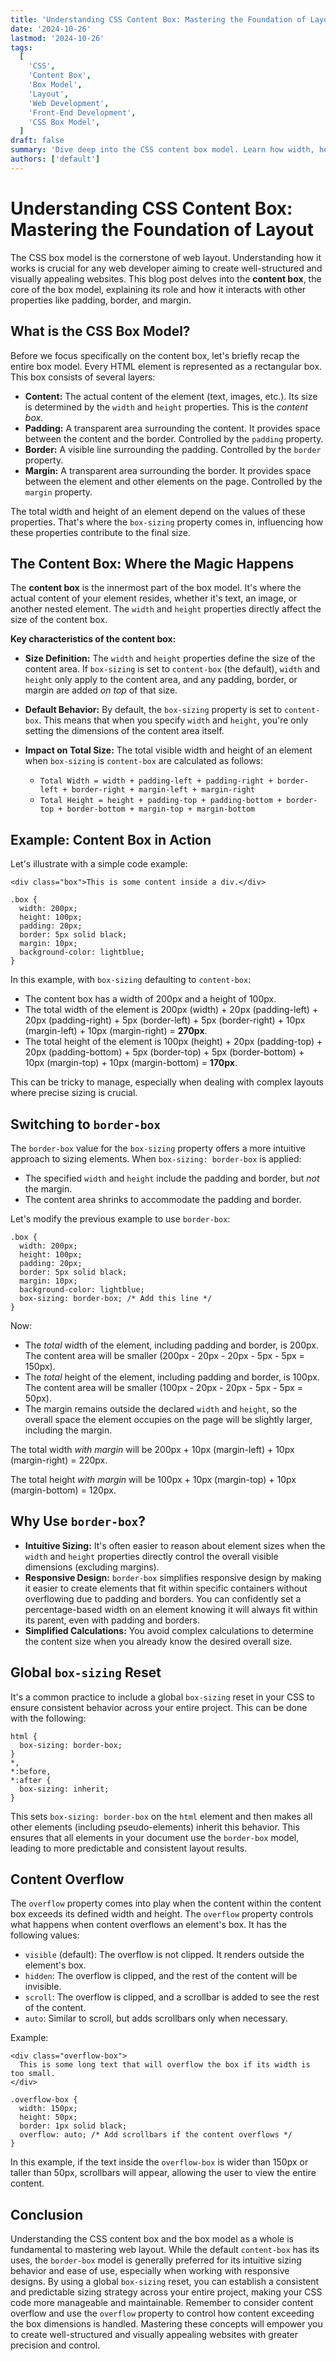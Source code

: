 ```yaml
---
title: 'Understanding CSS Content Box: Mastering the Foundation of Layout'
date: '2024-10-26'
lastmod: '2024-10-26'
tags:
  [
    'CSS',
    'Content Box',
    'Box Model',
    'Layout',
    'Web Development',
    'Front-End Development',
    'CSS Box Model',
  ]
draft: false
summary: 'Dive deep into the CSS content box model. Learn how width, height, padding, border, and margin interact to define the size and spacing of elements on your web pages, and gain a solid foundation for crafting responsive and pixel-perfect layouts.'
authors: ['default']
---
```


# Understanding CSS Content Box: Mastering the Foundation of Layout

The CSS box model is the cornerstone of web layout. Understanding how it works is crucial for any web developer aiming to create well-structured and visually appealing websites. This blog post delves into the **content box**, the core of the box model, explaining its role and how it interacts with other properties like padding, border, and margin.

## What is the CSS Box Model?

Before we focus specifically on the content box, let's briefly recap the entire box model. Every HTML element is represented as a rectangular box. This box consists of several layers:

- **Content:** The actual content of the element (text, images, etc.). Its size is determined by the `width` and `height` properties. This is the _content box_.
- **Padding:** A transparent area surrounding the content. It provides space between the content and the border. Controlled by the `padding` property.
- **Border:** A visible line surrounding the padding. Controlled by the `border` property.
- **Margin:** A transparent area surrounding the border. It provides space between the element and other elements on the page. Controlled by the `margin` property.

The total width and height of an element depend on the values of these properties. That's where the `box-sizing` property comes in, influencing how these properties contribute to the final size.

## The Content Box: Where the Magic Happens

The **content box** is the innermost part of the box model. It's where the actual content of your element resides, whether it's text, an image, or another nested element. The `width` and `height` properties directly affect the size of the content box.

**Key characteristics of the content box:**

- **Size Definition:** The `width` and `height` properties define the size of the content area. If `box-sizing` is set to `content-box` (the default), `width` and `height` only apply to the content area, and any padding, border, or margin are added _on top_ of that size.
- **Default Behavior:** By default, the `box-sizing` property is set to `content-box`. This means that when you specify `width` and `height`, you're only setting the dimensions of the content area itself.
- **Impact on Total Size:** The total visible width and height of an element when `box-sizing` is `content-box` are calculated as follows:

  - `Total Width = width + padding-left + padding-right + border-left + border-right + margin-left + margin-right`
  - `Total Height = height + padding-top + padding-bottom + border-top + border-bottom + margin-top + margin-bottom`

## Example: Content Box in Action

Let's illustrate with a simple code example:

```plaintext
<div class="box">This is some content inside a div.</div>
```

```plaintext
.box {
  width: 200px;
  height: 100px;
  padding: 20px;
  border: 5px solid black;
  margin: 10px;
  background-color: lightblue;
}
```

In this example, with `box-sizing` defaulting to `content-box`:

- The content box has a width of 200px and a height of 100px.
- The total width of the element is 200px (width) + 20px (padding-left) + 20px (padding-right) + 5px (border-left) + 5px (border-right) + 10px (margin-left) + 10px (margin-right) = **270px**.
- The total height of the element is 100px (height) + 20px (padding-top) + 20px (padding-bottom) + 5px (border-top) + 5px (border-bottom) + 10px (margin-top) + 10px (margin-bottom) = **170px**.

This can be tricky to manage, especially when dealing with complex layouts where precise sizing is crucial.

## Switching to `border-box`

The `border-box` value for the `box-sizing` property offers a more intuitive approach to sizing elements. When `box-sizing: border-box` is applied:

- The specified `width` and `height` include the padding and border, but _not_ the margin.
- The content area shrinks to accommodate the padding and border.

Let's modify the previous example to use `border-box`:

```plaintext
.box {
  width: 200px;
  height: 100px;
  padding: 20px;
  border: 5px solid black;
  margin: 10px;
  background-color: lightblue;
  box-sizing: border-box; /* Add this line */
}
```

Now:

- The _total_ width of the element, including padding and border, is 200px. The content area will be smaller (200px - 20px - 20px - 5px - 5px = 150px).
- The _total_ height of the element, including padding and border, is 100px. The content area will be smaller (100px - 20px - 20px - 5px - 5px = 50px).
- The margin remains outside the declared `width` and `height`, so the overall space the element occupies on the page will be slightly larger, including the margin.

The total width _with margin_ will be 200px + 10px (margin-left) + 10px (margin-right) = 220px.

The total height _with margin_ will be 100px + 10px (margin-top) + 10px (margin-bottom) = 120px.

## Why Use `border-box`?

- **Intuitive Sizing:** It's often easier to reason about element sizes when the `width` and `height` properties directly control the overall visible dimensions (excluding margins).
- **Responsive Design:** `border-box` simplifies responsive design by making it easier to create elements that fit within specific containers without overflowing due to padding and borders. You can confidently set a percentage-based width on an element knowing it will always fit within its parent, even with padding and borders.
- **Simplified Calculations:** You avoid complex calculations to determine the content size when you already know the desired overall size.

## Global `box-sizing` Reset

It's a common practice to include a global `box-sizing` reset in your CSS to ensure consistent behavior across your entire project. This can be done with the following:

```plaintext
html {
  box-sizing: border-box;
}
*,
*:before,
*:after {
  box-sizing: inherit;
}
```

This sets `box-sizing: border-box` on the `html` element and then makes all other elements (including pseudo-elements) inherit this behavior. This ensures that all elements in your document use the `border-box` model, leading to more predictable and consistent layout results.

## Content Overflow

The `overflow` property comes into play when the content within the content box exceeds its defined width and height. The `overflow` property controls what happens when content overflows an element's box. It has the following values:

- `visible` (default): The overflow is not clipped. It renders outside the element's box.
- `hidden`: The overflow is clipped, and the rest of the content will be invisible.
- `scroll`: The overflow is clipped, and a scrollbar is added to see the rest of the content.
- `auto`: Similar to scroll, but adds scrollbars only when necessary.

Example:

```plaintext
<div class="overflow-box">
  This is some long text that will overflow the box if its width is too small.
</div>
```

```plaintext
.overflow-box {
  width: 150px;
  height: 50px;
  border: 1px solid black;
  overflow: auto; /* Add scrollbars if the content overflows */
}
```

In this example, if the text inside the `overflow-box` is wider than 150px or taller than 50px, scrollbars will appear, allowing the user to view the entire content.

## Conclusion

Understanding the CSS content box and the box model as a whole is fundamental to mastering web layout. While the default `content-box` has its uses, the `border-box` model is generally preferred for its intuitive sizing behavior and ease of use, especially when working with responsive designs. By using a global `box-sizing` reset, you can establish a consistent and predictable sizing strategy across your entire project, making your CSS code more manageable and maintainable. Remember to consider content overflow and use the `overflow` property to control how content exceeding the box dimensions is handled. Mastering these concepts will empower you to create well-structured and visually appealing websites with greater precision and control.

